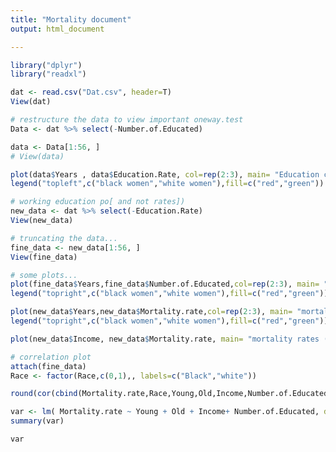 ---
title: "Mortality document"
output: html_document

---
```{r}
library("dplyr")
library("readxl")
```


```{r}
dat <- read.csv("Dat.csv", header=T)
View(dat)
```



```{r}
# restructure the data to view important oneway.test
Data <- dat %>% select(-Number.of.Educated)

data <- Data[1:56, ]
# View(data)

plot(data$Years , data$Education.Rate, col=rep(2:3), main= "Education comparison across Races",  xlab = "Years" , ylab = "Number of educated")
legend("topleft",c("black women","white women"),fill=c("red","green"))
```

```{r}
# working education po[ and not rates]) 
new_data <- dat %>% select(-Education.Rate)
View(new_data)
```

```{r}
# truncating the data...
fine_data <- new_data[1:56, ]
View(fine_data)
```

```{r}
# some plots...
plot(fine_data$Years,fine_data$Number.of.Educated,col=rep(2:3), main= "Education comparison across Races", xlab = "Years" , ylab = "Number of educated")
legend("topright",c("black women","white women"),fill=c("red","green"))
```


```{r}
plot(new_data$Years,new_data$Mortality.rate,col=rep(2:3), main= "mortality rates of (white and black  across the years", xlab = "Years" , ylab = "Mortality rates")
legend("topright",c("black women","white women"),fill=c("red","green"))

```


```{r}
plot(new_data$Income, new_data$Mortality.rate, main= "mortality rates (white and black women) vs average income earned by female gender", xlab = "Income" , ylab = "Mortality rate" )
```

```{r}
# correlation plot
attach(fine_data)
Race <- factor(Race,c(0,1),, labels=c("Black","white"))
```

```{r}
round(cor(cbind(Mortality.rate,Race,Young,Old,Income,Number.of.Educated)),2)
```


```{r}
var <- lm( Mortality.rate ~ Young + Old + Income+ Number.of.Educated, data = fine_k <- data)
summary(var)
```
```{r}
var
```

